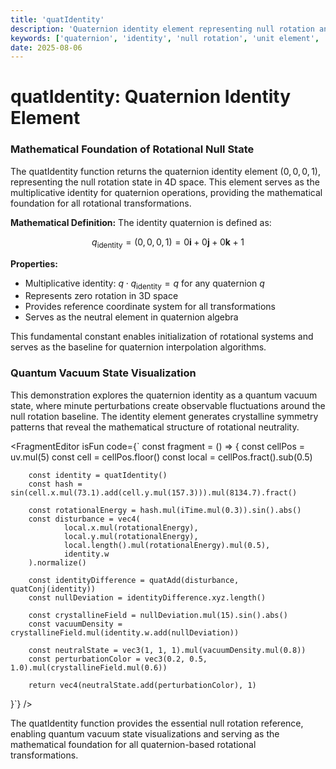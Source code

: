 ```yaml
---
title: 'quatIdentity'
description: 'Quaternion identity element representing null rotation and reference state'
keywords: ['quaternion', 'identity', 'null rotation', 'unit element', 'reference state']
date: 2025-08-06
---
```



# quatIdentity: Quaternion Identity Element

### Mathematical Foundation of Rotational Null State

The quatIdentity function returns the quaternion identity element $(0, 0, 0, 1)$, representing the null rotation state in 4D space. This element serves as the multiplicative identity for quaternion operations, providing the mathematical foundation for all rotational transformations.

**Mathematical Definition:**
The identity quaternion is defined as:

$$
q_{\text{identity}} = (0, 0, 0, 1) = 0\mathbf{i} + 0\mathbf{j} + 0\mathbf{k} + 1
$$

**Properties:**

- Multiplicative identity: $q \cdot q_{\text{identity}} = q$ for any quaternion $q$
- Represents zero rotation in 3D space
- Provides reference coordinate system for all transformations
- Serves as the neutral element in quaternion algebra

This fundamental constant enables initialization of rotational systems and serves as the baseline for quaternion interpolation algorithms.

### Quantum Vacuum State Visualization

This demonstration explores the quaternion identity as a quantum vacuum state, where minute perturbations create observable fluctuations around the null rotation baseline. The identity element generates crystalline symmetry patterns that reveal the mathematical structure of rotational neutrality.

<FragmentEditor
        isFun
        code={`
const fragment = () => {
        const cellPos = uv.mul(5)
        const cell = cellPos.floor()
        const local = cellPos.fract().sub(0.5)

        const identity = quatIdentity()
        const hash = sin(cell.x.mul(73.1).add(cell.y.mul(157.3))).mul(8134.7).fract()

        const rotationalEnergy = hash.mul(iTime.mul(0.3)).sin().abs()
        const disturbance = vec4(
                local.x.mul(rotationalEnergy),
                local.y.mul(rotationalEnergy),
                local.length().mul(rotationalEnergy).mul(0.5),
                identity.w
        ).normalize()

        const identityDifference = quatAdd(disturbance, quatConj(identity))
        const nullDeviation = identityDifference.xyz.length()

        const crystallineField = nullDeviation.mul(15).sin().abs()
        const vacuumDensity = crystallineField.mul(identity.w.add(nullDeviation))

        const neutralState = vec3(1, 1, 1).mul(vacuumDensity.mul(0.8))
        const perturbationColor = vec3(0.2, 0.5, 1.0).mul(crystallineField.mul(0.6))

        return vec4(neutralState.add(perturbationColor), 1)

}`}
/>

The quatIdentity function provides the essential null rotation reference, enabling quantum vacuum state visualizations and serving as the mathematical foundation for all quaternion-based rotational transformations.
